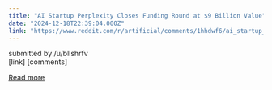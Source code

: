 ```yaml
---
title: "AI Startup Perplexity Closes Funding Round at $9 Billion Value"
date: "2024-12-18T22:39:04.000Z"
link: "https://www.reddit.com/r/artificial/comments/1hhdwf6/ai_startup_perplexity_closes_funding_round_at_9/"
---
```


submitted by    /u/bllshrfv  
 [link]   [comments]

[Read more](https://www.reddit.com/r/artificial/comments/1hhdwf6/ai_startup_perplexity_closes_funding_round_at_9/)
